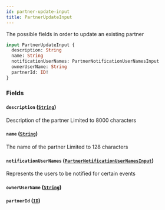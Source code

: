 ```yaml
---
id: partner-update-input
title: PartnerUpdateInput
---
```



The possible fields in order to update an existing partner


```graphql
input PartnerUpdateInput {
  description: String
  name: String
  notificationUserNames: PartnerNotificationUserNamesInput
  ownerUserName: String
  partnerId: ID!
}
```


### Fields

#### `description` ([`String`](/developers/shared-apis/adminidentity-api/graphql/reference/scalars/string))

Description of the partner
Limited to 8000 characters


#### `name` ([`String`](/developers/shared-apis/adminidentity-api/graphql/reference/scalars/string))

The name of the partner
Limited to 128 characters


#### `notificationUserNames` ([`PartnerNotificationUserNamesInput`](/developers/shared-apis/adminidentity-api/graphql/reference/inputs/partner-notification-user-names-input))

Represents the users to be notified for certain events


#### `ownerUserName` ([`String`](/developers/shared-apis/adminidentity-api/graphql/reference/scalars/string))




#### `partnerId` ([`ID`](/developers/shared-apis/adminidentity-api/graphql/reference/scalars/id))






